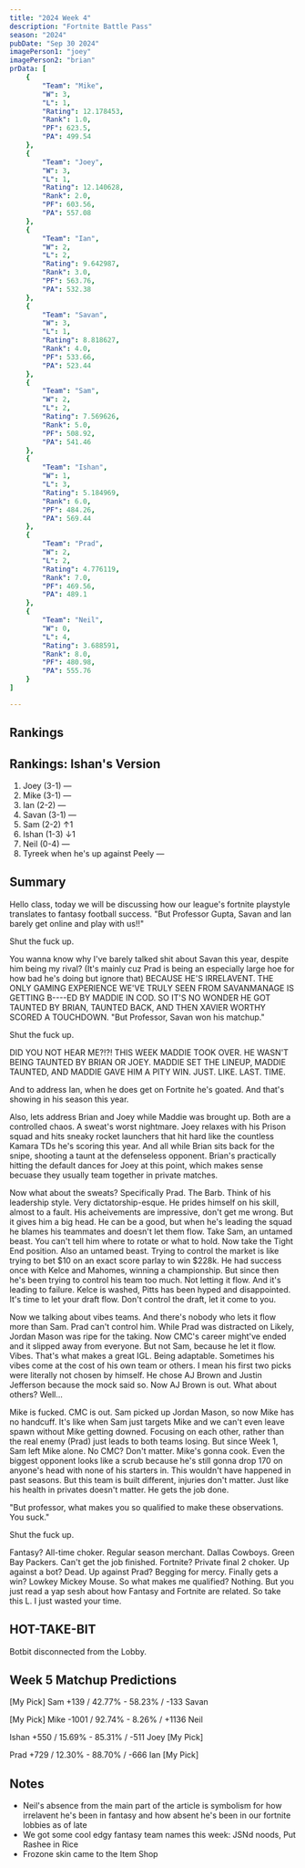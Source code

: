 ```yaml
---
title: "2024 Week 4"
description: "Fortnite Battle Pass"
season: "2024"
pubDate: "Sep 30 2024"
imagePerson1: "joey"
imagePerson2: "brian"
prData: [
    {
        "Team": "Mike",
        "W": 3,
        "L": 1,
        "Rating": 12.178453,
        "Rank": 1.0,
        "PF": 623.5,
        "PA": 499.54
    },
    {
        "Team": "Joey",
        "W": 3,
        "L": 1,
        "Rating": 12.140628,
        "Rank": 2.0,
        "PF": 603.56,
        "PA": 557.08
    },
    {
        "Team": "Ian",
        "W": 2,
        "L": 2,
        "Rating": 9.642987,
        "Rank": 3.0,
        "PF": 563.76,
        "PA": 532.38
    },
    {
        "Team": "Savan",
        "W": 3,
        "L": 1,
        "Rating": 8.818627,
        "Rank": 4.0,
        "PF": 533.66,
        "PA": 523.44
    },
    {
        "Team": "Sam",
        "W": 2,
        "L": 2,
        "Rating": 7.569626,
        "Rank": 5.0,
        "PF": 508.92,
        "PA": 541.46
    },
    {
        "Team": "Ishan",
        "W": 1,
        "L": 3,
        "Rating": 5.184969,
        "Rank": 6.0,
        "PF": 484.26,
        "PA": 569.44
    },
    {
        "Team": "Prad",
        "W": 2,
        "L": 2,
        "Rating": 4.776119,
        "Rank": 7.0,
        "PF": 469.56,
        "PA": 489.1
    },
    {
        "Team": "Neil",
        "W": 0,
        "L": 4,
        "Rating": 3.688591,
        "Rank": 8.0,
        "PF": 480.98,
        "PA": 555.76
    }
]

---
```



## Rankings

<PowerRankingTable client:load data={frontmatter.prData} />

## Rankings: Ishan's Version

1. Joey (3-1) —
2. Mike (3-1) —
3. Ian (2-2) —
4. Savan (3-1) —
5. Sam (2-2) ↑1
6. Ishan (1-3) ↓1
7. Neil (0-4) —
8. Tyreek when he's up against Peely —

## Summary

Hello class, today we will be discussing how our league's fortnite playstyle translates to fantasy football success. "But Professor Gupta, Savan and Ian
barely get online and play with us!!"

Shut the fuck up.

You wanna know why I've barely talked shit about Savan this year, despite him being my rival? (It's mainly cuz Prad is being an especially large hoe for 
how bad he's doing but ignore that) BECAUSE HE'S IRRELAVENT. THE ONLY GAMING EXPERIENCE WE'VE TRULY SEEN FROM SAVANMANAGE IS GETTING B----ED BY MADDIE
IN COD. SO IT'S NO WONDER HE GOT TAUNTED BY BRIAN, TAUNTED BACK, AND THEN XAVIER WORTHY SCORED A TOUCHDOWN. "But Professor, Savan won his matchup."

Shut the fuck up.

DID YOU NOT HEAR ME?!?! THIS WEEK MADDIE TOOK OVER. HE WASN'T BEING TAUNTED BY BRIAN OR JOEY. MADDIE SET THE LINEUP, MADDIE TAUNTED, AND MADDIE GAVE HIM A 
PITY WIN. JUST. LIKE. LAST. TIME.

And to address Ian, when he does get on Fortnite he's goated. And that's showing in his season this year.

Also, lets address Brian and Joey while Maddie was brought up. Both are a controlled chaos. A sweat's worst nightmare. Joey relaxes with his Prison squad and
hits sneaky rocket launchers that hit hard like the countless Kamara TDs he's scoring this year. And all while Brian sits back for the snipe, shooting a taunt 
at the defenseless opponent. Brian's practically hitting the default dances for Joey at this point, which makes sense becuase they usually team together in private matches.

Now what about the sweats? Specifically Prad. The Barb. Think of his leadership style. Very dictatorship-esque. He prides himself on his skill, almost to a fault.
His acheivements are impressive, don't get me wrong. But it gives him a big head. He can be a good, but when he's leading the squad he blames his teammates and doesn't let
them flow. Take Sam, an untamed beast. You can't tell him where to rotate or what to hold. Now take the Tight End position. Also an untamed beast. Trying to control the 
market is like trying to bet $10 on an exact score parlay to win $228k. He had success once with Kelce and Mahomes, winning a championship. But since then he's been trying to
control his team too much. Not letting it flow. And it's leading to failure. Kelce is washed, Pitts has been hyped and disappointed. It's time to let your draft flow. Don't control
the draft, let it come to you.

Now we talking about vibes teams. And there's nobody who lets it flow more than Sam. Prad can't control him. While Prad was distracted on Likely, Jordan Mason was ripe
for the taking. Now CMC's career might've ended and it slipped away from everyone. But not Sam, because he let it flow. Vibes. That's what makes a great IGL.
Being adaptable. Sometimes his vibes come at the cost of his own team or others. I mean his first two picks were literally not chosen by himself. He chose AJ Brown and Justin
Jefferson because the mock said so. Now AJ Brown is out. What about others? Well...

Mike is fucked. CMC is out. Sam picked up Jordan Mason, so now Mike has no handcuff. It's like when Sam just targets Mike and we can't even leave spawn without Mike getting downed.
Focusing on each other, rather than the real enemy (Prad) just leads to both teams losing. But since Week 1, Sam left Mike alone. No CMC? Don't matter. Mike's gonna cook.
Even the biggest opponent looks like a scrub because he's still gonna drop 170 on anyone's head with none of his starters in. This wouldn't have happened in past seasons. But
this team is built different, injuries don't matter. Just like his health in privates doesn't matter. He gets the job done.

"But professor, what makes you so qualified to make these observations. You suck."

Shut the fuck up.

Fantasy? All-time choker. Regular season merchant. Dallas Cowboys. Green Bay Packers. Can't get the job finished. Fortnite? Private final 2 choker. Up against a bot?
Dead. Up against Prad? Begging for mercy. Finally gets a win? Lowkey Mickey Mouse. So what makes me qualified? Nothing. But you just read a yap sesh about how Fantasy
and Fortnite are related. So take this L. I just wasted your time.

## HOT-TAKE-BIT

Botbit disconnected from the Lobby.

## Week 5 Matchup Predictions

[My Pick] Sam +139 / 42.77% - 58.23% / -133 Savan

[My Pick] Mike -1001 / 92.74% - 8.26% / +1136 Neil

Ishan +550 / 15.69% - 85.31% / -511 Joey [My Pick]

Prad +729 / 12.30% - 88.70% / -666 Ian [My Pick]

## Notes

* Neil's absence from the main part of the article is symbolism for how irrelavent he's been in fantasy and how absent he's been in our fortnite lobbies as of late
* We got some cool edgy fantasy team names this week: JSNd noods, Put Rashee in Rice
* Frozone skin came to the Item Shop